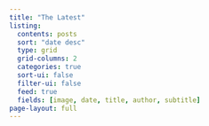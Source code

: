 ```yaml
---
title: "The Latest"
listing:
  contents: posts
  sort: "date desc"
  type: grid
  grid-columns: 2
  categories: true
  sort-ui: false
  filter-ui: false
  feed: true
  fields: [image, date, title, author, subtitle]
page-layout: full
---
```



